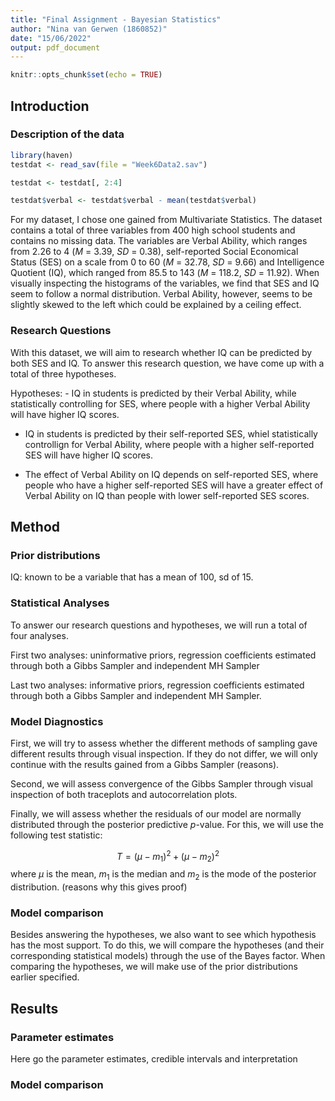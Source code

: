 ```yaml
---
title: "Final Assignment - Bayesian Statistics"
author: "Nina van Gerwen (1860852)"
date: "15/06/2022"
output: pdf_document
---
```


```r
knitr::opts_chunk$set(echo = TRUE)
```

## Introduction

### Description of the data

```r
library(haven)
testdat <- read_sav(file = "Week6Data2.sav")

testdat <- testdat[, 2:4]

testdat$verbal <- testdat$verbal - mean(testdat$verbal)
```

For my dataset, I chose one gained from Multivariate Statistics. The dataset 
contains a total of three variables from 400 high school students and contains
no missing data. The variables are Verbal Ability, which ranges from 2.26 to 4
(*M* = 3.39, *SD* = 0.38), self-reported Social Economical Status (SES) on a
scale from 0 to 60 (*M* = 32.78, *SD* = 9.66) and Intelligence Quotient (IQ),
which ranged from 85.5 to 143 (*M* = 118.2, *SD* = 11.92). When visually 
inspecting the histograms of the variables, we find that SES and IQ seem to follow
a normal distribution. Verbal Ability, however, seems to be slightly skewed to the
left which could be explained by a ceiling effect.

### Research Questions

With this dataset, we will aim to research whether IQ can be predicted by both
SES and IQ. To answer this research question, we have come up with a total of
three hypotheses.

Hypotheses:
- IQ in students is predicted by their Verbal Ability, while statistically
controlling for SES, where people with a higher Verbal Ability will have 
higher IQ scores.

- IQ in students is predicted by their self-reported SES, whiel statistically
controllign for Verbal Ability, where people with a higher self-reported SES
will have higher IQ scores.

- The effect of Verbal Ability on IQ depends on self-reported SES, where people 
who have a higher self-reported SES will have a greater effect of Verbal Ability 
on IQ than people with lower self-reported SES scores.

## Method

### Prior distributions

IQ: known to be a variable that has a mean of 100, sd of 15.

### Statistical Analyses

To answer our research questions and hypotheses, we will run a total of four
analyses.

First two analyses: uninformative priors, regression coefficients estimated
through both a Gibbs Sampler and independent MH Sampler

Last two analyses: informative priors, regression coefficients estimated
through both a Gibbs Sampler and independent MH Sampler.

### Model Diagnostics

First, we will try to assess whether the different methods of sampling gave  
different results through visual inspection. If they do not differ,
we will only continue with the results gained from a Gibbs Sampler (reasons).

Second, we will assess convergence of the Gibbs Sampler through visual inspection
of both traceplots and autocorrelation plots.

Finally, we will assess whether the residuals of our model are normally
distributed through the posterior predictive *p*-value. For this, we will use
the following test statistic:

$$ T = (\mu - m_1)^2+(\mu - m_2)^2$$
where $\mu$ is the mean, $m_1$ is the median and $m_2$ is the mode of the posterior distribution.
(reasons why this gives proof)

### Model comparison

Besides answering the hypotheses, we also want to see which hypothesis has the
most support. To do this, we will compare the hypotheses (and their corresponding
statistical models) through the use of the Bayes factor. When comparing the
hypotheses, we will make use of the prior distributions earlier specified.

## Results

### Parameter estimates

Here go the parameter estimates, credible intervals and interpretation

### Model comparison

